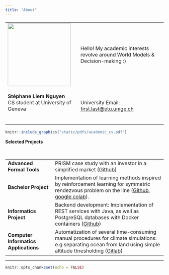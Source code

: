 ```yaml
---
title: "About"
---
```


<!---  <img src="static/images/profile.jpeg" alt="Profile Picture" class="profile-picture"> --->

<table>
<tr>
<td>
<img align="left" src="static/images/profile-circle.png" width="200">
</td>
<td>
Hello! My academic interests revolve around World Models & Decision-making :)
</td>
</tr>
<tr>
<td>
<p class="small">
**Stéphane Liem Nguyen**<br>
CS student at University of Geneva<br>
<!---Email--->
  <a href="mailto:stephane13ste@gmail.com" target="_blank" rel="noopener noreferrer"><i class="fa fa-envelope" aria-hidden="true"></i></a>&nbsp;
<!---Linkedin--->
  <a href="https://www.linkedin.com/in/stéphane-liem-nguyen/" target="_blank" rel="noopener noreferrer"><i class="fa fa-linkedin"></i></a>&nbsp;
<!---GitHub--->
  <a href="https://github.com/Zenchiyu/" target="_blank" rel="noopener noreferrer"><i class="fab fa-github"></i></a>&nbsp;
<!---ResearchGate--->
  <a href="https://www.researchgate.net/profile/Stephane_Nguyen?ev=hdr_xprf&_tp=eyJjb250ZXh0Ijp7InBhZ2UiOiJfZGlyZWN0In19" target="_blank" rel="noopener noreferrer"><i class="fa-brands fa-researchgate"></i></a>&nbsp;
</p>
</td>
<td>
University Email: <a href="mailto:stephane.nguyen@etu.unige.ch">first.last@etu.unige.ch</a>
</td>
</tr>
</table>

```r
knitr::include_graphics("static/pdfs/academic_cv.pdf") 
```

<!--- -------------------------------------- --->
**Selected Projects**

<table>
<tr>
<td>
**Advanced Formal Tools**</td>&emsp;<td>PRISM case study with an investor in a simplified market (<a href="https://github.com/Zenchiyu/advanced-formal-tools" target="_blank" rel="noopener noreferrer">Github</a>)</td>

<tr>
<td>
**Bachelor Project**</td>&emsp;<td>Implementation of learning methods inspired by reinforcement learning for symmetric rendezvous problem on the line (<a href="https://github.com/Zenchiyu/bachelor-project" target="_blank" rel="noopener noreferrer">Github</a>, <a href="https://colab.research.google.com/drive/1PQ_DDKtybPYOu60aEphWkZo64BNJOjAH#scrollTo=3oHNhsAj_vgA" target="_blank" rel="noopener noreferrer"> google colab</a>).</td>

<tr>
<td>
**Informatics Project**</td>&emsp;<td>Backend development: Implementation of REST services with Java, as well as PostgreSQL databases with Docker containers (<a href="https://github.com/Zenchiyu/pinfo-moviet" target="_blank" rel="noopener noreferrer">Github</a>)</td>

<!--- https://github.com/Zenchiyu/gym_tic_tac_toe --->

<tr>
<td>
**Computer Informatics Applications**</td>&emsp;<td>Automatization of several time-consuming manual procedures for climate simulations: e.g
separating ocean from land using simple altitude thresholding (<a href="https://gitlab.com/mit_gcm/project" target="_blank" rel="noopener noreferrer">Gitlab</a>)</td>
</tr>
</table>
---


```r
knitr::opts_chunk$set(echo = FALSE)
```

